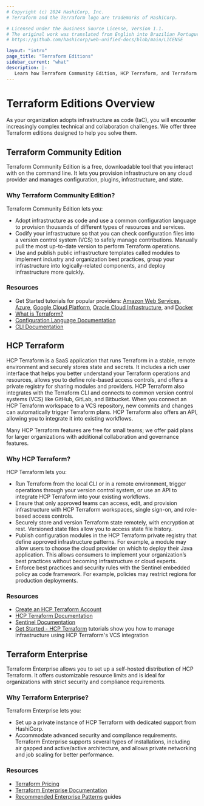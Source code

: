 ```yaml
---
# Copyright (c) 2024 HashiCorp, Inc.
# Terraform and the Terraform logo are trademarks of HashiCorp.

# Licensed under the Business Source License, Version 1.1.
# The original work was translated from English into Brazilian Portuguese.
# https://github.com/hashicorp/web-unified-docs/blob/main/LICENSE

layout: "intro"
page_title: "Terraform Editions"
sidebar_current: "what"
description: |-
   Learn how Terraform Community Edition, HCP Terraform, and Terraform Enterprise solve increasingly complex infrastructure and collaboration challenges.
---
```


# Terraform Editions Overview

As your organization adopts infrastructure as code (IaC), you will encounter increasingly complex technical and collaboration challenges. We offer three Terraform editions designed to help you solve them.

## Terraform Community Edition

Terraform Community Edition is a free, downloadable tool that you interact with on the command line. It lets you provision infrastructure on any cloud provider and manages configuration, plugins, infrastructure, and state.

###  Why Terraform Community Edition?

Terraform Community Edition lets you:

- Adopt infrastructure as code and use a common configuration language to provision thousands of different types of resources and services.
- Codify your infrastructure so that you can check configuration files into a version control system (VCS) to safely manage contributions. Manually pull the most up-to-date version to perform Terraform operations.
- Use and publish public infrastructure templates called modules to implement industry and organization best practices, group your infrastructure into logically-related components, and deploy infrastructure more quickly.


### Resources

- Get Started tutorials for popular providers: [Amazon Web Services](/terraform/tutorials/aws-get-started), [Azure](/terraform/tutorials/azure-get-started), [Google Cloud Platform](/terraform/tutorials/gcp-get-started), [Oracle Cloud Infrastructure](/terraform/tutorials/oci-get-started), and [Docker](/terraform/tutorials/docker-get-started)
- [What is Terraform?](/terraform/intro)
- [Configuration Language Documentation](/terraform/language)
- [CLI Documentation](/terraform/cli)

## HCP Terraform

HCP Terraform is a SaaS application that runs Terraform in a stable, remote environment and securely stores state and secrets. It includes a rich user interface that helps you better understand your Terraform operations and resources, allows you to define role-based access controls, and offers a private registry for sharing modules and providers. HCP Terraform also integrates with the Terraform CLI and connects to common version control systems (VCS) like GitHub, GitLab, and Bitbucket. When you connect an HCP Terraform workspace to a VCS repository, new commits and changes can automatically trigger Terraform plans. HCP Terraform also offers an API, allowing you to integrate it into existing workflows.

Many HCP Terraform features are free for small teams; we offer paid plans for larger organizations with additional collaboration and governance features.

###  Why HCP Terraform?

HCP Terraform lets you:

- Run Terraform from the local CLI or in a remote environment, trigger operations through your version control system, or use an API to integrate HCP Terraform into your existing workflows.
- Ensure that only approved teams can access, edit, and provision infrastructure with HCP Terraform workspaces, single sign-on, and role-based access controls.
- Securely store and version Terraform state remotely, with encryption at rest. Versioned state files allow you to access state file history.
- Publish configuration modules in the HCP Terraform private registry that define approved infrastructure patterns. For example, a module may allow users to choose the cloud provider on which to deploy their Java application. This allows consumers to implement your organization’s best practices without becoming infrastructure or cloud experts.
- Enforce best practices and security rules with the Sentinel embedded policy as code framework. For example, policies may restrict regions for production deployments.

### Resources

- [Create an HCP Terraform Account](https://app.terraform.io/public/signup/account)
- [HCP Terraform Documentation](/terraform/cloud-docs)
- [Sentinel Documentation](/terraform/cloud-docs/policy-enforcement)
- [Get Started - HCP Terraform](/terraform/tutorials/cloud-get-started) tutorials show you how to manage infrastructure using HCP Terraform's VCS integration

## Terraform Enterprise

Terraform Enterprise allows you to set up a self-hosted distribution of HCP Terraform. It offers customizable resource limits and is ideal for organizations with strict security and compliance requirements.

###  Why Terraform Enterprise?

Terraform Enterprise lets you:

- Set up a private instance of HCP Terraform with dedicated support from HashiCorp.
- Accommodate advanced security and compliance requirements. Terraform Enterprise supports several types of installations, including air gapped and active/active architecture, and allows private networking and job scaling for better performance.

### Resources
- [Terraform Pricing](https://www.hashicorp.com/products/terraform/pricing)
- [Terraform Enterprise Documentation](/terraform/enterprise)
- [Recommended Enterprise Patterns](/terraform/tutorials/recommended-patterns) guides
